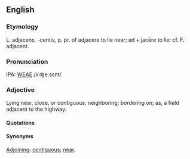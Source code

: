 ==English==
===Etymology===
L. adjacens, -centis, p. pr. of adjacere to lie near; ad + jacēre to lie: cf. F. adjacent.

===Pronunciation===
IPA: [[WEAE]] /ʌˈʤe.sɛnt/

===Adjective===
Lying near, close, or contiguous; neighboring; bordering on; as, a field adjacent to the highway. 

====Quotations====
====Synonyms====
[[Adjoining]]; [[contiguous]]; [[near]].